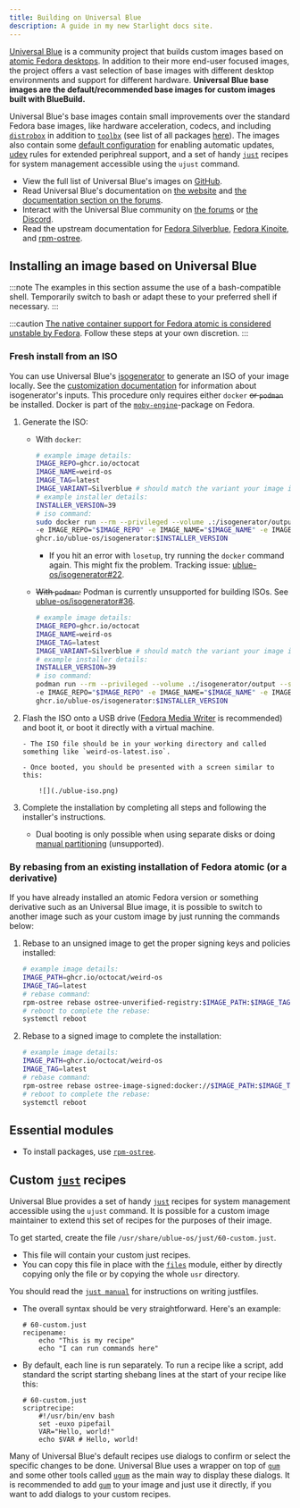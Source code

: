 ```yaml
---
title: Building on Universal Blue
description: A guide in my new Starlight docs site.
---
```


[Universal Blue](https://universal-blue.org/) is a community project that builds custom images based on [atomic Fedora desktops](https://fedoraproject.org/atomic-desktops/). In addition to their more end-user focused images, the project offers a vast selection of base images with different desktop environments and support for different hardware. **Universal Blue base images are the default/recommended base images for custom images built with BlueBuild.**

Universal Blue's base images contain small improvements over the standard Fedora base images, like hardware acceleration, codecs, and including [`distrobox`](https://distrobox.it/) in addition to [`toolbx`](https://containertoolbx.org/) (see list of all packages [here](https://github.com/ublue-os/main/blob/main/packages.json)). The images also contain some [default configuration](https://github.com/ublue-os/config) for enabling automatic updates, [udev](https://en.wikipedia.org/wiki/Udev) rules for extended periphreal support, and a set of handy [`just`](https://just.systems/) recipes for system management accessible using the `ujust` command.

-   View the full list of Universal Blue's images on [GitHub](https://github.com/orgs/ublue-os/packages).
-   Read Universal Blue's documentation on [the website](https://universal-blue.org/introduction/) and [the documentation section on the forums](https://universal-blue.discourse.group/docs).
-   Interact with the Universal Blue community on [the forums](https://universal-blue.discourse.group/) or [the Discord](https://discord.gg/WEu6BdFEtp).
-   Read the upstream documentation for [Fedora Silverblue](https://docs.fedoraproject.org/en-US/fedora-silverblue/), [Fedora Kinoite](https://docs.fedoraproject.org/en-US/fedora-kinoite/), and [rpm-ostree](https://coreos.github.io/rpm-ostree/).

## Installing an image based on Universal Blue

:::note
The examples in this section assume the use of a bash-compatible shell. Temporarily switch to bash or adapt these to your preferred shell if necessary.
:::

:::caution
[The native container support for Fedora atomic is considered unstable by Fedora](https://www.fedoraproject.org/wiki/Changes/OstreeNativeContainerStable). Follow these steps at your own discretion.
:::

### Fresh install from an ISO

You can use Universal Blue's [isogenerator](https://github.com/ublue-os/isogenerator) to generate an ISO of your image locally. See the [customization documentation](https://github.com/ublue-os/isogenerator?tab=readme-ov-file#customizing) for information about isogenerator's inputs. This procedure only requires either `docker` ~~or `podman`~~ be installed. Docker is part of the [`moby-engine`](https://packages.fedoraproject.org/pkgs/moby-engine/moby-engine/)-package on Fedora.

1.  Generate the ISO:

    -   With `docker`:

        ```bash
        # example image details:
        IMAGE_REPO=ghcr.io/octocat
        IMAGE_NAME=weird-os
        IMAGE_TAG=latest
        IMAGE_VARIANT=Silverblue # should match the variant your image is based on
        # example installer details:
        INSTALLER_VERSION=39
        # iso command:
        sudo docker run --rm --privileged --volume .:/isogenerator/output \
        -e IMAGE_REPO="$IMAGE_REPO" -e IMAGE_NAME="$IMAGE_NAME" -e IMAGE_TAG="$IMAGE_TAG" -e VARIANT="$IMAGE_VARIANT" \
        ghcr.io/ublue-os/isogenerator:$INSTALLER_VERSION
        ```

        -   If you hit an error with `losetup`, try running the `docker` command again. This might fix the problem. Tracking issue: [ublue-os/isogenerator#22](https://github.com/ublue-os/isogenerator/issues/22).

    -   ~~With `podman`:~~ Podman is currently unsupported for building ISOs. See [ublue-os/isogenerator#36](https://github.com/ublue-os/isogenerator/issues/36).

        ```bash
        # example image details:
        IMAGE_REPO=ghcr.io/octocat
        IMAGE_NAME=weird-os
        IMAGE_TAG=latest
        IMAGE_VARIANT=Silverblue # should match the variant your image is based on
        # example installer details:
        INSTALLER_VERSION=39
        # iso command:
        podman run --rm --privileged --volume .:/isogenerator/output --security-opt label=disable --pull=newer \
        -e IMAGE_REPO="$IMAGE_REPO" -e IMAGE_NAME="$IMAGE_NAME" -e IMAGE_TAG="$IMAGE_TAG" -e VARIANT="$IMAGE_VARIANT" \
        ghcr.io/ublue-os/isogenerator:$INSTALLER_VERSION
        ```

2.  Flash the ISO onto a USB drive ([Fedora Media Writer](https://www.fedoraproject.org/en/workstation/download) is recommended) and boot it, or boot it directly with a virtual machine.

        - The ISO file should be in your working directory and called something like `weird-os-latest.iso`.

        - Once booted, you should be presented with a screen similar to this:

            ![](./ublue-iso.png)

3.  Complete the installation by completing all steps and following the installer's instructions.

    -   Dual booting is only possible when using separate disks or doing [manual partitioning](https://docs.fedoraproject.org/en-US/fedora-silverblue/installation/#manual-partition) (unsupported).

### By rebasing from an existing installation of Fedora atomic (or a derivative)

If you have already installed an atomic Fedora version or something derivative such as an Universal Blue image, it is possible to switch to another image such as your custom image by just running the commands below:

1. Rebase to an unsigned image to get the proper signing keys and policies installed:

    ```bash
    # example image details:
    IMAGE_PATH=ghcr.io/octocat/weird-os
    IMAGE_TAG=latest
    # rebase command:
    rpm-ostree rebase ostree-unverified-registry:$IMAGE_PATH:$IMAGE_TAG
    # reboot to complete the rebase:
    systemctl reboot
    ```

2. Rebase to a signed image to complete the installation:

    ```bash
    # example image details:
    IMAGE_PATH=ghcr.io/octocat/weird-os
    IMAGE_TAG=latest
    # rebase command:
    rpm-ostree rebase ostree-image-signed:docker://$IMAGE_PATH:$IMAGE_TAG
    # reboot to complete the rebase:
    systemctl reboot
    ```

## Essential modules

-   To install packages, use [`rpm-ostree`](/reference/modules/rpm-ostree/).

## Custom [`just`](https://just.systems/) recipes

Universal Blue provides a set of handy [`just`](https://just.systems/) recipes for system management accessible using the `ujust` command. It is possible for a custom image maintainer to extend this set of recipes for the purposes of their image.

To get started, create the file `/usr/share/ublue-os/just/60-custom.just`.

-   This file will contain your custom just recipes.
-   You can copy this file in place with the [`files`](/reference/modules/files/) module, either by directly copying only the file or by copying the whole `usr` directory.

You should read the [`just manual`](https://just.systems/man/en/chapter_20.html) for instructions on writing justfiles.

-   The overall syntax should be very straightforward. Here's an example:

    ```justfile
    # 60-custom.just
    recipename:
        echo "This is my recipe"
        echo "I can run commands here"
    ```

-   By default, each line is run separately. To run a recipe like a script, add standard the script starting shebang lines at the start of your recipe like this:
    ```justfile
    # 60-custom.just
    scriptrecipe:
        #!/usr/bin/env bash
        set -euxo pipefail
        VAR="Hello, world!"
        echo $VAR # Hello, world!
    ```

Many of Universal Blue's default recipes use dialogs to confirm or select the specific changes to be done. Universal Blue uses a wrapper on top of [`gum`](https://github.com/charmbracelet/gum) and some other tools called [`ugum`](https://github.com/ublue-os/config/blob/main/build/ublue-os-just/ugum) as the main way to display these dialogs. It is recommended to add [`gum`](https://github.com/charmbracelet/gum) to your image and just use it directly, if you want to add dialogs to your custom recipes.
